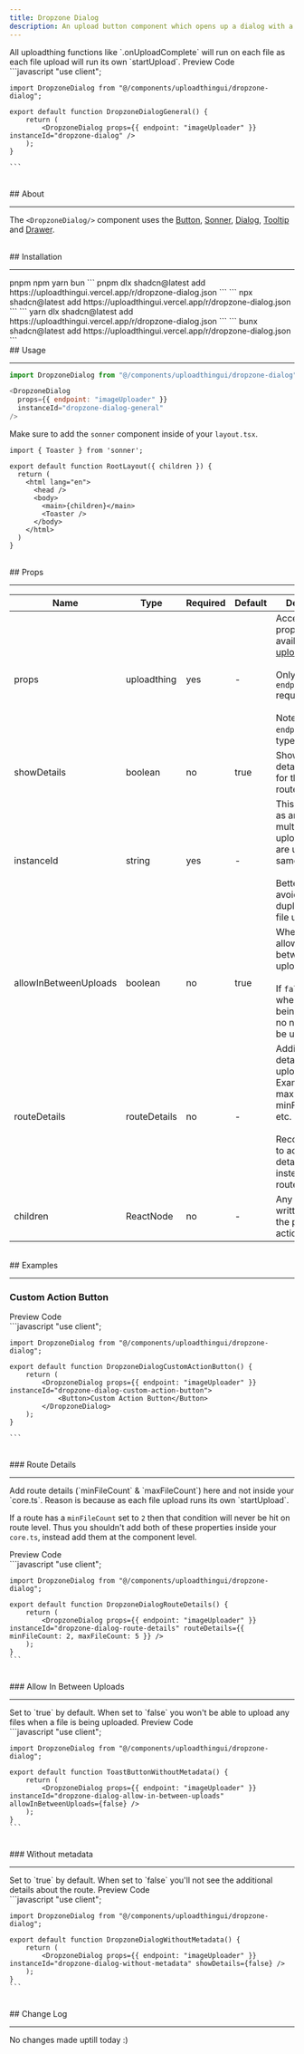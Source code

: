 ```yaml
---
title: Dropzone Dialog
description: An upload button component which opens up a dialog with a dropzone and uses toasts as its response method.
---
```


<Note type="warning">
  All uploadthing functions like `.onUploadComplete` will run on each file as
  each file upload will run its own `startUpload`.
</Note>

<Tabs defaultValue="preview">
  <TabsList>
    <TabsTrigger value="preview">Preview</TabsTrigger>
    <TabsTrigger value="code">Code</TabsTrigger>
  </TabsList>
  <TabsContent value="preview">
    <br />
    <UTUIDropzoneDialog />
  </TabsContent>
  <TabsContent value="code">
    ```javascript
    "use client";

    import DropzoneDialog from "@/components/uploadthingui/dropzone-dialog";

    export default function DropzoneDialogGeneral() {
        return (
            <DropzoneDialog props={{ endpoint: "imageUploader" }} instanceId="dropzone-dialog" />
        );
    }

    ```

  </TabsContent>
</Tabs>

<br />
## About
<hr />

The `<DropzoneDialog/>` component uses the [Button](https://ui.shadcn.com/docs/components/button), [Sonner](https://ui.shadcn.com/docs/components/sonner), [Dialog](https://ui.shadcn.com/docs/components/dialog), [Tooltip](https://ui.shadcn.com/docs/components/tooltip) and [Drawer](https://ui.shadcn.com/docs/components/drawer).

<br />
## Installation
<hr />

<Tabs defaultValue="pnpm">
    <TabsList>
        <TabsTrigger value="pnpm">pnpm</TabsTrigger>
        <TabsTrigger value="npm">npm</TabsTrigger>
        <TabsTrigger value="yarn">yarn</TabsTrigger>
        <TabsTrigger value="bun">bun</TabsTrigger>
    </TabsList>
    <TabsContent value="pnpm">
        ```
        pnpm dlx shadcn@latest add https://uploadthingui.vercel.app/r/dropzone-dialog.json
        ```
    </TabsContent>
    <TabsContent value="npm">
        ```
        npx shadcn@latest add https://uploadthingui.vercel.app/r/dropzone-dialog.json
        ```
    </TabsContent>
    <TabsContent value="yarn">
        ```
        yarn dlx shadcn@latest add https://uploadthingui.vercel.app/r/dropzone-dialog.json
        ```
    </TabsContent>
    <TabsContent value="bun">
        ```
        bunx shadcn@latest add https://uploadthingui.vercel.app/r/dropzone-dialog.json
        ```
    </TabsContent>

</Tabs>

<br />
## Usage
<hr />

```javascript
import DropzoneDialog from "@/components/uploadthingui/dropzone-dialog";
```

```javascript
<DropzoneDialog
  props={{ endpoint: "imageUploader" }}
  instanceId="dropzone-dialog-general"
/>
```


Make sure to add the `sonner` component inside of your `layout.tsx`.

```javascript:app/layout.tsx {1, 9}
import { Toaster } from 'sonner';

export default function RootLayout({ children }) {
  return (
    <html lang="en">
      <head />
      <body>
        <main>{children}</main>
        <Toaster />
      </body>
    </html>
  )
}
```

<br />
## Props
<hr />

| Name                  | Type         | Required | Default | Description                                                                                                                                                 |
| --------------------- | ------------ | -------- | ------- | ----------------------------------------------------------------------------------------------------------------------------------------------------------- |
| props                 | uploadthing  | yes      | -       | Accepts all the props that are available with [uploadthing](https://docs.uploadthing.com/api-reference/react#props) <br/><br/> Only the `endpoint` required. <br/><br/>  Note that the `endpoint` isn't typesafe. |
| showDetails           | boolean      | no       | true    | Show the details/metadata for the upload route endpoint                                                                                                     |
| instanceId            | string       | yes      | -       | This will be used as an identifier if multiple file upload buttons are used at the same time <br/><br/> Better to add to avoid duplication of file uploads  |
| allowInBetweenUploads | boolean      | no       | true    | Whether to allow in between uploads <br/><br/> If `false` then when files are being uploaded, no new files can be uploaded.                                 |
| routeDetails          | routeDetails | no       | -       | Additional details for the upload; Example: maxFileCount, minFileCount, etc. <br/><br/>Recommended to add these details here instead of your route.         |
| children              | ReactNode    | no       | -       | Any node written will take the place of the action button                                                                                                   |

<br />
## Examples
<hr />

### Custom Action Button

<Tabs defaultValue="preview">
  <TabsList>
    <TabsTrigger value="preview">Preview</TabsTrigger>
    <TabsTrigger value="code">Code</TabsTrigger>
  </TabsList>
  <TabsContent value="preview">
    <br />
    <UTUIDropzoneDialogCustomActionButton />
  </TabsContent>
  <TabsContent value="code">
    ```javascript
    "use client";

    import DropzoneDialog from "@/components/uploadthingui/dropzone-dialog";

    export default function DropzoneDialogCustomActionButton() {
        return (
            <DropzoneDialog props={{ endpoint: "imageUploader" }} instanceId="dropzone-dialog-custom-action-button">
                <Button>Custom Action Button</Button>
            </DropzoneDialog>
        );
    }

    ```

  </TabsContent>
</Tabs>

<br />
### Route Details
<hr />

<Note title="Note" type="danger">
Add route details (`minFileCount` & `maxFileCount`) here and not inside your
`core.ts`. Reason is because as each file upload runs its own `startUpload`.

If a route has a `minFileCount` set to `2` then that condition will never be
hit on route level. Thus you shouldn't add both of these properties inside
your `core.ts`, instead add them at the component level.

</Note>

<Tabs defaultValue="preview">
  <TabsList>
    <TabsTrigger value="preview">Preview</TabsTrigger>
    <TabsTrigger value="code">Code</TabsTrigger>
  </TabsList>
  <TabsContent value="preview">
    <br />
    <UTUIDropzoneDialogRouteDetails />
  </TabsContent>
  <TabsContent value="code">
    ```javascript
    "use client";

    import DropzoneDialog from "@/components/uploadthingui/dropzone-dialog";

    export default function DropzoneDialogRouteDetails() {
        return (
            <DropzoneDialog props={{ endpoint: "imageUploader" }} instanceId="dropzone-dialog-route-details" routeDetails={{ minFileCount: 2, maxFileCount: 5 }} />
        );
    }
    ```

  </TabsContent>
</Tabs>

<br />
### Allow In Between Uploads
<hr />

<Note title="Note" type="note">
  Set to `true` by default. When set to `false` you won't be able to upload any
  files when a file is being uploaded.
</Note>

<Tabs defaultValue="preview">
  <TabsList>
    <TabsTrigger value="preview">Preview</TabsTrigger>
    <TabsTrigger value="code">Code</TabsTrigger>
  </TabsList>
  <TabsContent value="preview">
    <br />
    <UTUIDropzoneDialogAllowInBetweenUploads />
  </TabsContent>
  <TabsContent value="code">
    ```javascript
    "use client";

    import DropzoneDialog from "@/components/uploadthingui/dropzone-dialog";

    export default function ToastButtonWithoutMetadata() {
        return (
            <DropzoneDialog props={{ endpoint: "imageUploader" }} instanceId="dropzone-dialog-allow-in-between-uploads" allowInBetweenUploads={false} />
        );
    }
    ```

  </TabsContent>
</Tabs>

<br />
### Without metadata
<hr />

<Note title="Note" type="note">
  Set to `true` by default. When set to `false` you'll not see the additional
  details about the route.
</Note>

<Tabs defaultValue="preview">
  <TabsList>
    <TabsTrigger value="preview">Preview</TabsTrigger>
    <TabsTrigger value="code">Code</TabsTrigger>
  </TabsList>
  <TabsContent value="preview">
    <br />
    <UTUIDropzoneDialogWithoutMetadata />
  </TabsContent>
  <TabsContent value="code">
    ```javascript
    "use client";

    import DropzoneDialog from "@/components/uploadthingui/dropzone-dialog";

    export default function DropzoneDialogWithoutMetadata() {
        return (
            <DropzoneDialog props={{ endpoint: "imageUploader" }} instanceId="dropzone-dialog-without-metadata" showDetails={false} />
        );
    }
    ```

  </TabsContent>
</Tabs>

<br />
## Change Log
<hr />
No changes made uptill today :)
